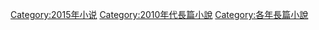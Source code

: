 {{novelyr|201|5}}

[[Category:2015年小说|Category:2015年小说]]
[[Category:2010年代長篇小說|Category:2010年代長篇小說]]
[[Category:各年長篇小說|Category:各年長篇小說]]